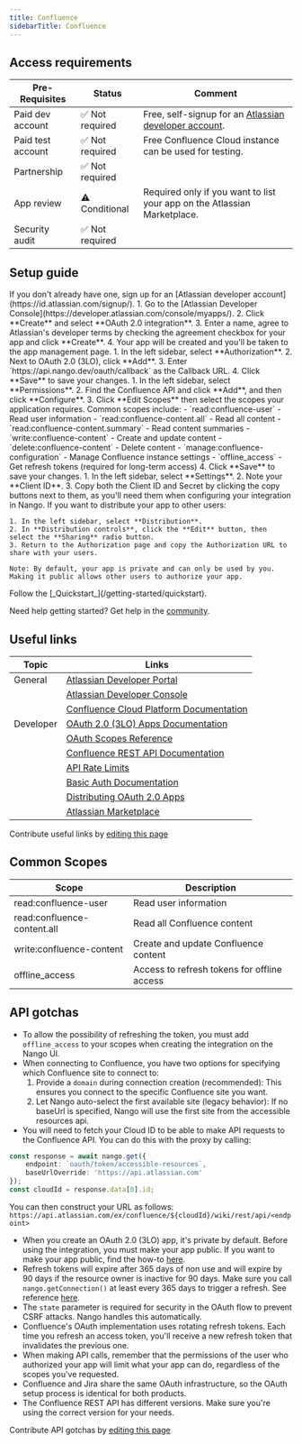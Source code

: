 ```yaml
---
title: Confluence
sidebarTitle: Confluence
---
```



<Overview />
<PreBuiltTooling />
<PreBuiltUseCases />

## Access requirements
| Pre-Requisites | Status | Comment|
| - | - | - |
| Paid dev account | ✅ Not required | Free, self-signup for an [Atlassian developer account](https://developer.atlassian.com/). |
| Paid test account | ✅ Not required | Free Confluence Cloud instance can be used for testing. |
| Partnership | ✅ Not required | |
| App review | ⚠️ Conditional | Required only if you want to list your app on the Atlassian Marketplace. |
| Security audit | ✅ Not required | |


## Setup guide

<Steps>
  <Step title="Create an Atlassian developer account">
    If you don't already have one, sign up for an [Atlassian developer account](https://id.atlassian.com/signup/).
  </Step>
  <Step title="Create a new OAuth 2.0 (3LO) app">
    1. Go to the [Atlassian Developer Console](https://developer.atlassian.com/console/myapps/).
    2. Click **Create** and select **OAuth 2.0 integration**.
    3. Enter a name, agree to Atlassian's developer terms by checking the agreement checkbox for your app and click **Create**.
    4. Your app will be created and you'll be taken to the app management page.
  </Step>
  <Step title="Configure OAuth 2.0 (3LO)">
    1. In the left sidebar, select **Authorization**.
    2. Next to OAuth 2.0 (3LO), click **Add**.
    3. Enter `https://api.nango.dev/oauth/callback` as the Callback URL.
    4. Click **Save** to save your changes.
  </Step>
  <Step title="Add API permissions">
    1. In the left sidebar, select **Permissions**.
    2. Find the Confluence API and click **Add**, and then click **Configure**.
    3. Click **Edit Scopes** then select the scopes your application requires. Common scopes include:
       - `read:confluence-user` - Read user information
       - `read:confluence-content.all` - Read all content
       - `read:confluence-content.summary` - Read content summaries
       - `write:confluence-content` - Create and update content
       - `delete:confluence-content` - Delete content
       - `manage:confluence-configuration` - Manage Confluence instance settings
       - `offline_access` - Get refresh tokens (required for long-term access)
    4. Click **Save** to save your changes.
  </Step>
  <Step title="Obtain your client credentials">
    1. In the left sidebar, select **Settings**.
    2. Note your **Client ID**.
    3. Copy both the Client ID and Secret by clicking the copy buttons next to them, as you'll need them when configuring your integration in Nango.
  </Step>
  <Step title="Make your app available to users (optional)">
    If you want to distribute your app to other users:
    
    1. In the left sidebar, select **Distribution**.
    2. In **Distribution controls**, click the **Edit** button, then select the **Sharing** radio button.
    3. Return to the Authorization page and copy the Authorization URL to share with your users.
    
    Note: By default, your app is private and can only be used by you. Making it public allows other users to authorize your app.
  </Step>
  <Step title="Next">
    Follow the [_Quickstart_](/getting-started/quickstart).
  </Step>
</Steps>

<Tip>Need help getting started? Get help in the [community](https://nango.dev/slack).</Tip>


## Useful links

| Topic | Links | 
| - | - | 
| General | [Atlassian Developer Portal](https://developer.atlassian.com/) |
| | [Atlassian Developer Console](https://developer.atlassian.com/console/myapps/) |
| | [Confluence Cloud Platform Documentation](https://developer.atlassian.com/cloud/confluence/) |
| Developer | [OAuth 2.0 (3LO) Apps Documentation](https://developer.atlassian.com/cloud/confluence/oauth-2-3lo-apps/) |
| | [OAuth Scopes Reference](https://developer.atlassian.com/cloud/confluence/scopes-for-oauth-2-3LO-and-forge-apps/) |
| | [Confluence REST API Documentation](https://developer.atlassian.com/cloud/confluence/rest/intro/) |
| | [API Rate Limits](https://developer.atlassian.com/cloud/confluence/rate-limiting/) |
| | [Basic Auth Documentation](https://developer.atlassian.com/cloud/confluence/basic-auth-for-rest-apis/) |
| | [Distributing OAuth 2.0 Apps](https://developer.atlassian.com/cloud/confluence/oauth-2-3lo-apps/#distributing-your-oauth-2-0--3lo--apps) |
| | [Atlassian Marketplace](https://marketplace.atlassian.com/) |

<Note>Contribute useful links by [editing this page](https://github.com/nangohq/nango/tree/master/docs-v2/integrations/all/confluence.mdx)</Note>

## Common Scopes

| Scope | Description |
| ----- | ----------- |
| read:confluence-user | Read user information |
| read:confluence-content.all | Read all Confluence content |
| write:confluence-content | Create and update Confluence content |
| offline_access | Access to refresh tokens for offline access |



## API gotchas

-   To allow the possibility of refreshing the token, you must add `offline_access` to your scopes when creating the integration on the Nango UI.
-   When connecting to Confluence, you have two options for specifying which Confluence site to connect to:
    1. Provide a `domain` during connection creation (recommended): This ensures you connect to the specific Confluence site you want.
    2. Let Nango auto-select the first available site (legacy behavior): If no baseUrl is specified, Nango will use the first site from the accessible resources api.
-   You will need to fetch your Cloud ID to be able to make API requests to the Confluence API. You can do this with the proxy by calling:


```ts
const response = await nango.get({
    endpoint: `oauth/token/accessible-resources`,
    baseUrlOverride: 'https://api.atlassian.com'
});
const cloudId = response.data[0].id;
```

You can then construct your URL as follows: `https://api.atlassian.com/ex/confluence/${cloudId}/wiki/rest/api/<endpoint>`

-   When you create an OAuth 2.0 (3LO) app, it's private by default. Before using the integration, you must make your app public. If you want to make your app public, find the how-to [here](https://developer.atlassian.com/cloud/jira/platform/oauth-2-3lo-apps/#distributing-your-oauth-2-0--3lo--apps).
-   Refresh tokens will expire after 365 days of non use and will expire by 90 days if the resource owner is inactive for 90 days. Make sure you call `nango.getConnection()` at least every 365 days to trigger a refresh. See reference [here](https://developer.atlassian.com/cloud/jira/platform/oauth-2-3lo-apps/#how-do-i-get-a-new-access-token--if-my-access-token-expires-or-is-revoked-).
-   The `state` parameter is required for security in the OAuth flow to prevent CSRF attacks. Nango handles this automatically.
-   Confluence's OAuth implementation uses rotating refresh tokens. Each time you refresh an access token, you'll receive a new refresh token that invalidates the previous one.
-   When making API calls, remember that the permissions of the user who authorized your app will limit what your app can do, regardless of the scopes you've requested.
-   Confluence and Jira share the same OAuth infrastructure, so the OAuth setup process is identical for both products.
-   The Confluence REST API has different versions. Make sure you're using the correct version for your needs.

<Note>Contribute API gotchas by [editing this page](https://github.com/nangohq/nango/tree/master/docs-v2/integrations/all/confluence.mdx)</Note>
